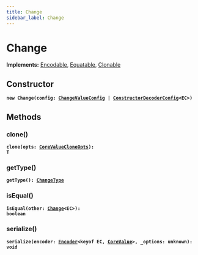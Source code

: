```yaml
---
title: Change
sidebar_label: Change
---
```


# Change

**Implements:** [Encodable](/api/interfaces/encodable), [Equatable](/api/interfaces/equatable), [Clonable](/api/interfaces/clonable)

## Constructor

**<code>new Change(config: [ChangeValueConfig](/api/interfaces/changevalueconfig) | [ConstructorDecoderConfig](/api/interfaces/constructordecoderconfig)&lt;EC&gt;)</code>**

## Methods

### clone()

**<code>clone(opts: [CoreValueCloneOpts](/api/interfaces/corevaluecloneopts)): T</code>**

### getType()

**<code>getType(): [ChangeType](/api/types/changetype)</code>**

### isEqual()

**<code>isEqual(other: [Change](/api/classes/change)&lt;EC&gt;): boolean</code>**

### serialize()

**<code>serialize(encoder: [Encoder](/api/interfaces/encoder)&lt;keyof EC, [CoreValue](/api/types/corevalue)&gt;, _options: unknown): void</code>**

